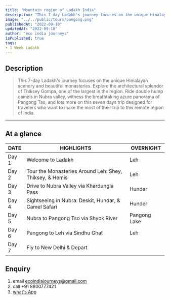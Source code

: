 ```yaml
---
title: "Mountain region of Ladakh India"
description: "This 7-day Ladakh's journey focuses on the unique Himalayan scenery and beautiful monasteries. Explore the architectural splendor of Thiksey Gompa, one of the largest in the region. Ride double hump camels in Nubra valley, witness the breathtaking azure panorama of Pangong Tso, and lots more on this seven days trip designed for travelers who want to make the most of their trip to this remote region of India." 
image: "../../public/tours/pangong.png"
publishedAt: "2022-09-10"
updatedAt: "2022-09-10"
author: "eco india journeys"
isPublished: true
tags:
- 1 Week Ladakh
---
```



## Description

> This 7-day Ladakh's journey focuses on the unique Himalayan scenery and beautiful monasteries. Explore the architectural splendor of Thiksey Gompa, one of the largest in the region. Ride double hump camels in Nubra valley, witness the breathtaking azure panorama of Pangong Tso, and lots more on this seven days trip designed for travelers who want to make the most of their trip to this remote region of India.
---

## At a glance

| DATE   | HIGHLIGHTS                                                   | OVERNIGHT                                             |
| -------|-----------------------------------------------------------|-----------------------------------------------------------|
| Day 1  | Welcome to Ladakh                          | Leh  |
| Day 2  | Tour the Monasteries Around Leh: Shey, Thiksey, & Hemis   |  Leh |
| Day 3  | Drive to Nubra Valley via Khardungla Pass  | Hunder  |
| Day 4  | Sightseeing in Nubra: Deskit, Hundar, & Camel Safari | Hunder |
| Day 5  | Nubra to Pangong Tso via Shyok River | Pangong Lake |
| Day 6  | Pangong to Leh via Sindhu Ghat | Leh |
| Day 7  | Fly to New Delhi & Depart   | 

## Enquiry
1.  email ecoindiajourneys@gmail.com
2.  call +91 8800777421
3.  [what's App](https://wa.me/918587044340)

